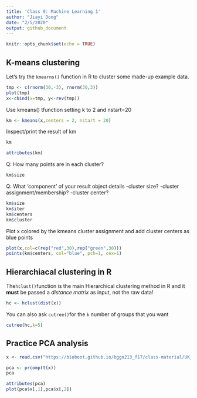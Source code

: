 ```yaml
---
title: 'Class 9: Machine Learning 1'
author: "Jiayi Dong"
date: "2/5/2020"
output: github_document
---
```


```r
knitr::opts_chunk$set(echo = TRUE)
```

## K-means clustering
Let's try the `kmearns()` function in R to cluster some made-up example data.
```r
tmp <- c(rnorm(30,-3), rnorm(30,3))
plot(tmp)
x<-cbind(x=tmp, y<-rev(tmp))

```
Use kmeans() tfunction setting k to 2 and nstart=20

```r
km <- kmeans(x,centers = 2, nstart = 20)

```
Inspect/print the result of km
```r
km
```


```r
attributes(km)

```
Q: How many points are in each cluster?
```r
km$size

```
Q: What 'component' of your result object details
-cluster size?
-cluster assignment/membership?
-cluster center?
```r
km$size
km$iter
km$centers
km$cluster
```
Plot x colored by the kmeans cluster assignment and
add cluster centers as blue points
```r
plot(x,col=c(rep("red",30),rep("green",30)))
points(km$centers, col="blue", pch=1, cex=1)
```

## Hierarchiacal clustering in R

The`hclust()`function is the main Hierarchical clustering method in R and it **must** be passed a *distance matrix* as input, not the raw data!

```r
hc <- hclust(dist(x))
```

You can also ask `cutree()`for the `k` number of groups that you want
```r
cutree(hc,k=5)
```



## Practice PCA analysis

```r
x <- read.csv("https://bioboot.github.io/bggn213_f17/class-material/UK_foods.csv",row.names = 1)
```



```r
pca <- prcomp(t(x))
pca
```

```r
attributes(pca)
plot(pca$x[,1],pca$x[,2])
```

